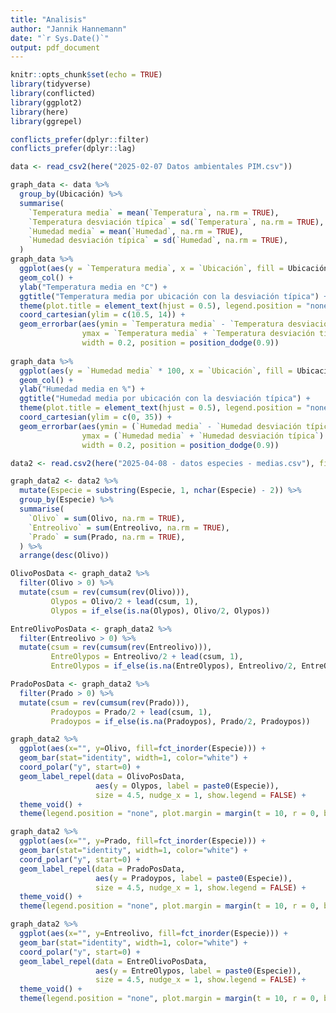 ```yaml
---
title: "Analisis"
author: "Jannik Hannemann"
date: "`r Sys.Date()`"
output: pdf_document
---
```


```r
knitr::opts_chunk$set(echo = TRUE)
library(tidyverse)
library(conflicted)
library(ggplot2)
library(here)
library(ggrepel)

conflicts_prefer(dplyr::filter)
conflicts_prefer(dplyr::lag)
```


```r
data <- read_csv2(here("2025-02-07 Datos ambientales PIM.csv"))

graph_data <- data %>% 
  group_by(Ubicación) %>%
  summarise(
    `Temperatura media` = mean(`Temperatura`, na.rm = TRUE),
    `Temperatura desviación típica` = sd(`Temperatura`, na.rm = TRUE),
    `Humedad media` = mean(`Humedad`, na.rm = TRUE),
    `Humedad desviación típica` = sd(`Humedad`, na.rm = TRUE),
  )
graph_data %>% 
  ggplot(aes(y = `Temperatura media`, x = `Ubicación`, fill = Ubicación)) +
  geom_col() + 
  ylab("Temperatura media en °C") +
  ggtitle("Temperatura media por ubicación con la desviación típica") +
  theme(plot.title = element_text(hjust = 0.5), legend.position = "none") +
  coord_cartesian(ylim = c(10.5, 14)) +
  geom_errorbar(aes(ymin = `Temperatura media` - `Temperatura desviación típica`, 
                ymax = `Temperatura media` + `Temperatura desviación típica`), 
                width = 0.2, position = position_dodge(0.9))
  
graph_data %>%
  ggplot(aes(y = `Humedad media` * 100, x = `Ubicación`, fill = Ubicación)) +
  geom_col() + 
  ylab("Humedad media en %") +
  ggtitle("Humedad media por ubicación con la desviación típica") +
  theme(plot.title = element_text(hjust = 0.5), legend.position = "none") +
  coord_cartesian(ylim = c(0, 35)) +
  geom_errorbar(aes(ymin = (`Humedad media` - `Humedad desviación típica`) * 100, 
                ymax = (`Humedad media` + `Humedad desviación típica`) * 100) , 
                width = 0.2, position = position_dodge(0.9))

```



```r
data2 <- read.csv2(here("2025-04-08 - datos especies - medias.csv"), fileEncoding = "UTF-8")

graph_data2 <- data2 %>% 
  mutate(Especie = substring(Especie, 1, nchar(Especie) - 2)) %>% 
  group_by(Especie) %>% 
  summarise(
    `Olivo` = sum(Olivo, na.rm = TRUE),
    `Entreolivo` = sum(Entreolivo, na.rm = TRUE),
    `Prado` = sum(Prado, na.rm = TRUE),
  ) %>% 
  arrange(desc(Olivo))

OlivoPosData <- graph_data2 %>%
  filter(Olivo > 0) %>%
  mutate(csum = rev(cumsum(rev(Olivo))), 
         Olypos = Olivo/2 + lead(csum, 1),
         Olypos = if_else(is.na(Olypos), Olivo/2, Olypos))

EntreOlivoPosData <- graph_data2 %>%
  filter(Entreolivo > 0) %>%
  mutate(csum = rev(cumsum(rev(Entreolivo))), 
         EntreOlypos = Entreolivo/2 + lead(csum, 1),
         EntreOlypos = if_else(is.na(EntreOlypos), Entreolivo/2, EntreOlypos))

PradoPosData <- graph_data2 %>%
  filter(Prado > 0) %>%
  mutate(csum = rev(cumsum(rev(Prado))), 
         Pradoypos = Prado/2 + lead(csum, 1),
         Pradoypos = if_else(is.na(Pradoypos), Prado/2, Pradoypos))
```

``` r
graph_data2 %>% 
  ggplot(aes(x="", y=Olivo, fill=fct_inorder(Especie))) +
  geom_bar(stat="identity", width=1, color="white") +
  coord_polar("y", start=0) +
  geom_label_repel(data = OlivoPosData,
                   aes(y = Olypos, label = paste0(Especie)),
                   size = 4.5, nudge_x = 1, show.legend = FALSE) +
  theme_void() + 
  theme(legend.position = "none", plot.margin = margin(t = 10, r = 0, b = 0, l = 0, unit = "pt"))
```

```r
graph_data2 %>% 
  ggplot(aes(x="", y=Prado, fill=fct_inorder(Especie))) +
  geom_bar(stat="identity", width=1, color="white") +
  coord_polar("y", start=0) +
  geom_label_repel(data = PradoPosData,
                   aes(y = Pradoypos, label = paste0(Especie)),
                   size = 4.5, nudge_x = 1, show.legend = FALSE) +
  theme_void() + 
  theme(legend.position = "none", plot.margin = margin(t = 10, r = 0, b = 0, l = 0, unit = "pt"))
```

```r
graph_data2 %>% 
  ggplot(aes(x="", y=Entreolivo, fill=fct_inorder(Especie))) +
  geom_bar(stat="identity", width=1, color="white") +
  coord_polar("y", start=0) +
  geom_label_repel(data = EntreOlivoPosData,
                   aes(y = EntreOlypos, label = paste0(Especie)),
                   size = 4.5, nudge_x = 1, show.legend = FALSE) +
  theme_void() + 
  theme(legend.position = "none", plot.margin = margin(t = 10, r = 0, b = 0, l = 0, unit = "pt"))

```

